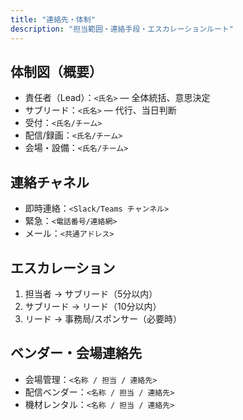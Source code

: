 ```yaml
---
title: "連絡先・体制"
description: "担当範囲・連絡手段・エスカレーションルート"
---
```


## 体制図（概要）

- 責任者（Lead）：`<氏名>` — 全体統括、意思決定
- サブリード：`<氏名>` — 代行、当日判断
- 受付：`<氏名/チーム>`
- 配信/録画：`<氏名/チーム>`
- 会場・設備：`<氏名/チーム>`

## 連絡チャネル

- 即時連絡：`<Slack/Teams チャンネル>`
- 緊急：`<電話番号/連絡網>`
- メール：`<共通アドレス>`

## エスカレーション

1. 担当者 → サブリード（5分以内）
2. サブリード → リード（10分以内）
3. リード → 事務局/スポンサー（必要時）

## ベンダー・会場連絡先

- 会場管理：`<名称 / 担当 / 連絡先>`
- 配信ベンダー：`<名称 / 担当 / 連絡先>`
- 機材レンタル：`<名称 / 担当 / 連絡先>`


